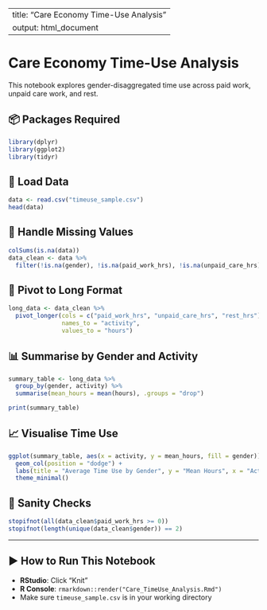 
---
title: "Care Economy Time-Use Analysis"
output: html_document
---

# Care Economy Time-Use Analysis

This notebook explores gender-disaggregated time use across paid work, unpaid care work, and rest.

## 📦 Packages Required

```r
library(dplyr)
library(ggplot2)
library(tidyr)
```

## 📂 Load Data

```r
data <- read.csv("timeuse_sample.csv")
head(data)
```

## 🧹 Handle Missing Values

```r
colSums(is.na(data))
data_clean <- data %>%
  filter(!is.na(gender), !is.na(paid_work_hrs), !is.na(unpaid_care_hrs), !is.na(rest_hrs))
```

## 🔄 Pivot to Long Format

```r
long_data <- data_clean %>%
  pivot_longer(cols = c("paid_work_hrs", "unpaid_care_hrs", "rest_hrs"),
               names_to = "activity",
               values_to = "hours")
```

## 📊 Summarise by Gender and Activity

```r
summary_table <- long_data %>%
  group_by(gender, activity) %>%
  summarise(mean_hours = mean(hours), .groups = "drop")

print(summary_table)
```

## 📈 Visualise Time Use

```r
ggplot(summary_table, aes(x = activity, y = mean_hours, fill = gender)) +
  geom_col(position = "dodge") +
  labs(title = "Average Time Use by Gender", y = "Mean Hours", x = "Activity") +
  theme_minimal()
```

## 🧪 Sanity Checks

```r
stopifnot(all(data_clean$paid_work_hrs >= 0))
stopifnot(length(unique(data_clean$gender)) == 2)
```

---

## ▶️ How to Run This Notebook

- **RStudio**: Click “Knit”
- **R Console**: `rmarkdown::render("Care_TimeUse_Analysis.Rmd")`
- Make sure `timeuse_sample.csv` is in your working directory
